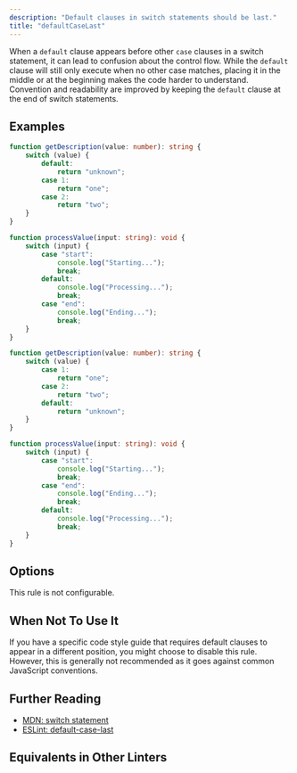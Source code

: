 ```yaml
---
description: "Default clauses in switch statements should be last."
title: "defaultCaseLast"
---
```



<RuleSummary plugin="ts" rule="defaultCaseLast" />

When a `default` clause appears before other `case` clauses in a switch statement, it can lead to confusion about the control flow.
While the `default` clause will still only execute when no other case matches, placing it in the middle or at the beginning makes the code harder to understand.
Convention and readability are improved by keeping the `default` clause at the end of switch statements.

## Examples

<Tabs>
<TabItem label="❌ Incorrect">

```ts
function getDescription(value: number): string {
	switch (value) {
		default:
			return "unknown";
		case 1:
			return "one";
		case 2:
			return "two";
	}
}

function processValue(input: string): void {
	switch (input) {
		case "start":
			console.log("Starting...");
			break;
		default:
			console.log("Processing...");
			break;
		case "end":
			console.log("Ending...");
			break;
	}
}
```

</TabItem>
<TabItem label="✅ Correct">

```ts
function getDescription(value: number): string {
	switch (value) {
		case 1:
			return "one";
		case 2:
			return "two";
		default:
			return "unknown";
	}
}

function processValue(input: string): void {
	switch (input) {
		case "start":
			console.log("Starting...");
			break;
		case "end":
			console.log("Ending...");
			break;
		default:
			console.log("Processing...");
			break;
	}
}
```

</TabItem>
</Tabs>

## Options

This rule is not configurable.

## When Not To Use It

If you have a specific code style guide that requires default clauses to appear in a different position, you might choose to disable this rule.
However, this is generally not recommended as it goes against common JavaScript conventions.

## Further Reading

- [MDN: switch statement](https://developer.mozilla.org/en-US/docs/Web/JavaScript/Reference/Statements/switch)
- [ESLint: default-case-last](https://eslint.org/docs/latest/rules/default-case-last)

## Equivalents in Other Linters

<RuleEquivalents pluginId="ts" ruleId="defaultCaseLast" />
